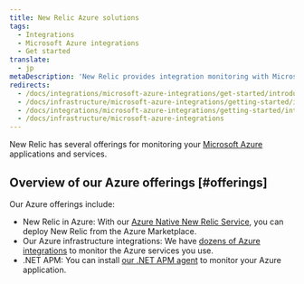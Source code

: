 ```yaml
---
title: New Relic Azure solutions
tags:
  - Integrations
  - Microsoft Azure integrations
  - Get started
translate:
  - jp
metaDescription: 'New Relic provides integration monitoring with Microsoft Azure products, giving a comprehensive view of your ecosystem as it changes.'
redirects:
  - /docs/integrations/microsoft-azure-integrations/get-started/introduction-azure-monitoring-integrations
  - /docs/infrastructure/microsoft-azure-integrations/getting-started/introduction-azure-monitoring-integrations
  - /docs/integrations/microsoft-azure-integrations/getting-started/introduction-azure-monitoring-integrations
  - /docs/infrastructure/microsoft-azure-integrations
---
```


New Relic has several offerings for monitoring your [Microsoft Azure](https://azure.microsoft.com) applications and services. 

## Overview of our Azure offerings [#offerings]

Our Azure offerings include: 

* New Relic in Azure: With our [Azure Native New Relic Service](/docs/infrastructure/microsoft-azure-integrations/get-started/azure-native), you can deploy New Relic from the Azure Marketplace. 
* Our Azure infrastructure integrations: We have [dozens of Azure integrations](/docs/infrastructure/microsoft-azure-integrations/get-started/activate-azure-integrations) to monitor the Azure services you use. 
* .NET APM: You can install [our .NET APM agent](/install/dotnet) to monitor your Azure application.  


